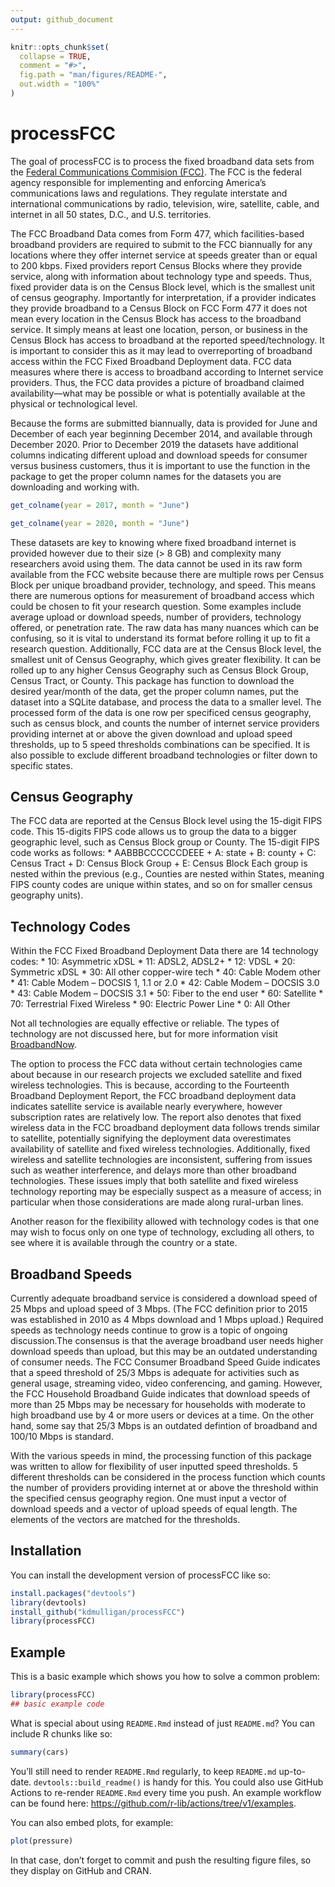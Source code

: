 ```yaml
---
output: github_document
---
```


<!-- README.md is generated from README.Rmd. Please edit that file -->

```r
knitr::opts_chunk$set(
  collapse = TRUE,
  comment = "#>",
  fig.path = "man/figures/README-",
  out.width = "100%"
)
```

# processFCC

<!-- badges: start -->
<!-- badges: end -->

The goal of processFCC is to process the fixed broadband data sets from the [Federal Communications Commision (FCC)](https://www.fcc.gov/general/broadband-deployment-data-fcc-form-477). The FCC is the federal agency responsible for implementing and enforcing America’s communications laws and regulations. They regulate interstate and international communications by radio, television, wire, satellite, cable, and internet in all 50 states, D.C., and U.S. territories. 

The FCC Broadband Data comes from Form 477, which facilities-based broadband providers are required to submit to the FCC biannually for any locations where they offer internet service at speeds greater than or equal to 200 kbps. Fixed providers report Census Blocks where they provide service, along with information about technology type and speeds. Thus, fixed provider data is on the Census Block level, which is the smallest unit of census geography. Importantly for interpretation, if a provider indicates they provide broadband to a Census Block on FCC Form 477 it does not mean every location in the Census Block has access to the broadband service. It simply means at least one location, person, or business in the Census Block has access to broadband at the reported speed/technology. It is important to consider this as it may lead to overreporting of broadband access within the FCC Fixed Broadband Deployment data. FCC data measures where there is access to broadband according to Internet service providers. Thus, the FCC data provides a picture of broadband claimed availability—what may be possible or what is potentially available at the physical or technological level.

Because the forms are submitted biannually, data is provided for June and December of each year beginning December 2014, and available through December 2020. Prior to December 2019 the datasets have additional columns  indicating different upload and download speeds for consumer versus business customers, thus it is important to use the \code{get_colname} function in the package to get the proper column names for the datasets you are downloading and working with.

```r
get_colname(year = 2017, month = "June")

get_colname(year = 2020, month = "June")
```


These datasets are key to knowing where fixed broadband internet is provided however due to their size (> 8 GB) and complexity many researchers avoid using them. The data cannot be used in its raw form available from the FCC website because there are multiple rows per Census Block per unique broadband provider, technology, and speed. This means there are numerous options for measurement of broadband access which could be chosen to fit your research question. Some examples include average upload or download speeds, number of providers, technology offered, or penetration rate. The raw data has many nuances which can be confusing, so it is vital to understand its format before rolling it up to fit a research question. Additionally, FCC data are at the Census Block level, the smallest unit of Census Geography, which gives greater flexibility. It can be rolled up to any higher Census Geography such as Census Block Group, Census Tract, or County.
This package has function to download the desired year/month of the data, get the proper column names, put the dataset into a SQLite database, and process the data to a smaller level. The processed form of the data is one row per specificed census geography, such as census block, and counts the number of internet service providers providing internet at or above the given download and upload speed thresholds, up to 5 speed thresholds combinations can be specified. It is also possible to exclude different broadband technologies or filter down to specific states.

## Census Geography
The FCC data are reported at the Census Block level using the 15-digit FIPS code. This 15-digits FIPS code allows us to group the data to a bigger geographic level, such as Census Block group or County. The 15-digit FIPS code works as follows:
* AABBBCCCCCCDEEE
    + A: state
    + B: county
    + C: Census Tract
    + D: Census Block Group
    + E: Census Block
Each group is nested within the previous (e.g., Counties are nested within States, meaning FIPS county codes are unique within states, and so on for smaller census geography units).

## Technology Codes
Within the FCC Fixed Broadband Deployment Data there are 14 technology codes:
* 10: Asymmetric xDSL
* 11: ADSL2, ADSL2+
* 12: VDSL
* 20: Symmetric xDSL
* 30: All other copper-wire tech
* 40: Cable Modem other
* 41: Cable Modem – DOCSIS 1, 1.1 or 2.0
* 42: Cable Modem – DOCSIS 3.0
* 43: Cable Modem – DOCSIS 3.1 
* 50: Fiber to the end user
* 60: Satellite
* 70: Terrestrial Fixed Wireless
* 90: Electric Power Line
* 0: All Other

Not all technologies are equally effective or reliable. The types of technology are not discussed here, but for more information visit [BroadbandNow](https://broadbandnow.com/research).

The option to process the FCC data without certain technologies came about because in our research projects we excluded satellite and fixed wireless technologies. This is because, according to the Fourteenth Broadband Deployment Report, the FCC broadband deployment data indicates satellite service is available nearly everywhere, however subscription rates are relatively low. The report also denotes that fixed wireless data in the FCC broadband deployment data follows trends similar to satellite, potentially signifying the deployment data overestimates availability of satellite and fixed wireless technologies. Additionally, fixed wireless and satellite technologies are inconsistent, suffering from issues such as weather interference, and delays more than other broadband technologies. These issues imply that both satellite and fixed wireless technology reporting may be especially suspect as a measure of access; in particular when those considerations are made along rural-urban lines.

Another reason for the flexibility allowed with technology codes is that one may wish to focus only on one type of technology, excluding all others, to see where it is available through the country or a state.

## Broadband Speeds
Currently adequate broadband service is considered a download speed of 25 Mbps and upload speed of 3 Mbps. (The FCC definition prior to 2015 was established in 2010 as 4 Mbps download and 1 Mbps upload.) Required speeds as technology needs continue to grow is a topic of ongoing discussion.The consensus is that the average broadband user needs higher download speeds than upload, but this may be an outdated understanding of consumer needs. The FCC Consumer Broadband Speed Guide indicates that a speed threshold of 25/3 Mbps is adequate for activities such as general usage, streaming video, video conferencing, and gaming. However, the FCC Household Broadband Guide indicates that download speeds of more than 25 Mbps may be necessary for households with moderate to high broadband use by 4 or more users or devices at a time. On the other hand, some say that 25/3 Mbps is an outdated defintion of broadband and 100/10 Mbps is standard.

With the various speeds in mind, the processing function of this package was written to allow for flexibility of user inputted speed thresholds. 5 different thresholds can be considered in the process function which counts the number of providers providing internet at or above the threshold within the specified census geography region. One must input a vector of download speeds and a vector of upload speeds of equal length. The elements of the vectors are matched for the thresholds. 

## Installation

You can install the development version of processFCC like so:

``` r
install.packages("devtools")
library(devtools)
install_github("kdmulligan/processFCC")
library(processFCC)
```

## Example

This is a basic example which shows you how to solve a common problem:

```r
library(processFCC)
## basic example code
```

What is special about using `README.Rmd` instead of just `README.md`? You can include R chunks like so:

```r
summary(cars)
```

You'll still need to render `README.Rmd` regularly, to keep `README.md` up-to-date. `devtools::build_readme()` is handy for this. You could also use GitHub Actions to re-render `README.Rmd` every time you push. An example workflow can be found here: <https://github.com/r-lib/actions/tree/v1/examples>.

You can also embed plots, for example:

```r
plot(pressure)
```

In that case, don't forget to commit and push the resulting figure files, so they display on GitHub and CRAN.
